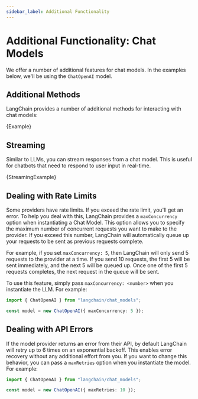 ```yaml
---
sidebar_label: Additional Functionality
---
```



# Additional Functionality: Chat Models

We offer a number of additional features for chat models. In the examples below, we'll be using the `ChatOpenAI` model.

## Additional Methods

LangChain provides a number of additional methods for interacting with chat models:

<CodeBlock language="typescript">{Example}</CodeBlock>

## Streaming

Similar to LLMs, you can stream responses from a chat model. This is useful for chatbots that need to respond to user input in real-time.

<CodeBlock language="typescript">{StreamingExample}</CodeBlock>

## Dealing with Rate Limits

Some providers have rate limits. If you exceed the rate limit, you'll get an error. To help you deal with this, LangChain provides a `maxConcurrency` option when instantiating a Chat Model. This option allows you to specify the maximum number of concurrent requests you want to make to the provider. If you exceed this number, LangChain will automatically queue up your requests to be sent as previous requests complete.

For example, if you set `maxConcurrency: 5`, then LangChain will only send 5 requests to the provider at a time. If you send 10 requests, the first 5 will be sent immediately, and the next 5 will be queued up. Once one of the first 5 requests completes, the next request in the queue will be sent.

To use this feature, simply pass `maxConcurrency: <number>` when you instantiate the LLM. For example:

```typescript
import { ChatOpenAI } from "langchain/chat_models";

const model = new ChatOpenAI({ maxConcurrency: 5 });
```

## Dealing with API Errors

If the model provider returns an error from their API, by default LangChain will retry up to 6 times on an exponential backoff. This enables error recovery without any additional effort from you. If you want to change this behavior, you can pass a `maxRetries` option when you instantiate the model. For example:

```typescript
import { ChatOpenAI } from "langchain/chat_models";

const model = new ChatOpenAI({ maxRetries: 10 });
```
